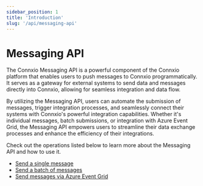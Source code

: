 ```yaml
---
sidebar_position: 1
title: 'Introduction'
slug: '/api/messaging-api'
---
```


# Messaging API

The Connxio Messaging API is a powerful component of the Connxio platform that enables users to push messages to Connxio programmatically. It serves as a gateway for external systems to send data and messages directly into Connxio, allowing for seamless integration and data flow.

By utilizing the Messaging API, users can automate the submission of messages, trigger integration processes, and seamlessly connect their systems with Connxio's powerful integration capabilities. Whether it's individual messages, batch submissions, or integration with Azure Event Grid, the Messaging API empowers users to streamline their data exchange processes and enhance the efficiency of their integrations.

Check out the operations listed below to learn more about the Messaging API and how to use it.
- [Send a single message](/api/messaging-api/send-single-message)
- [Send a batch of messages](/api/messaging-api/send-batch)
- [Send messages via Azure Event Grid](/api/messaging-api/send-event-grid)